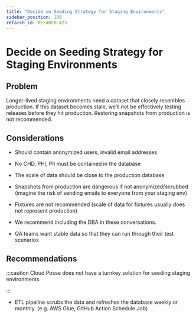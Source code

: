 ```yaml
---
title: "Decide on Seeding Strategy for Staging Environments"
sidebar_position: 100
refarch_id: REFARCH-423
---
```


# Decide on Seeding Strategy for Staging Environments

## Problem
Longer-lived staging environments need a dataset that closely resembles production. If this dataset becomes stale, we’ll not be effectively testing releases before they hit production. Restoring snapshots from production is not recommended.

## Considerations
- Should contain anonymized users, invalid email addresses

- No CHD, PHI, PII must be contained in the database

- The scale of data should be close to the production database

- Snapshots from production are dangerous if not anonymized/scrubbed (imagine the risk of sending emails to everyone from your staging env)

- Fixtures are not recommended (scale of data for fixtures usually does not represent production)

- We recommend including the DBA in these conversations.

- QA teams want stable data so that they can run through their test scenarios

## Recommendations

:::caution
Cloud Posse does not have a turnkey solution for seeding staging environments

:::
- ETL pipeline scrubs the data and refreshes the database weekly or monthly. (e.g. AWS Glue, GitHub Action Schedule Job)


